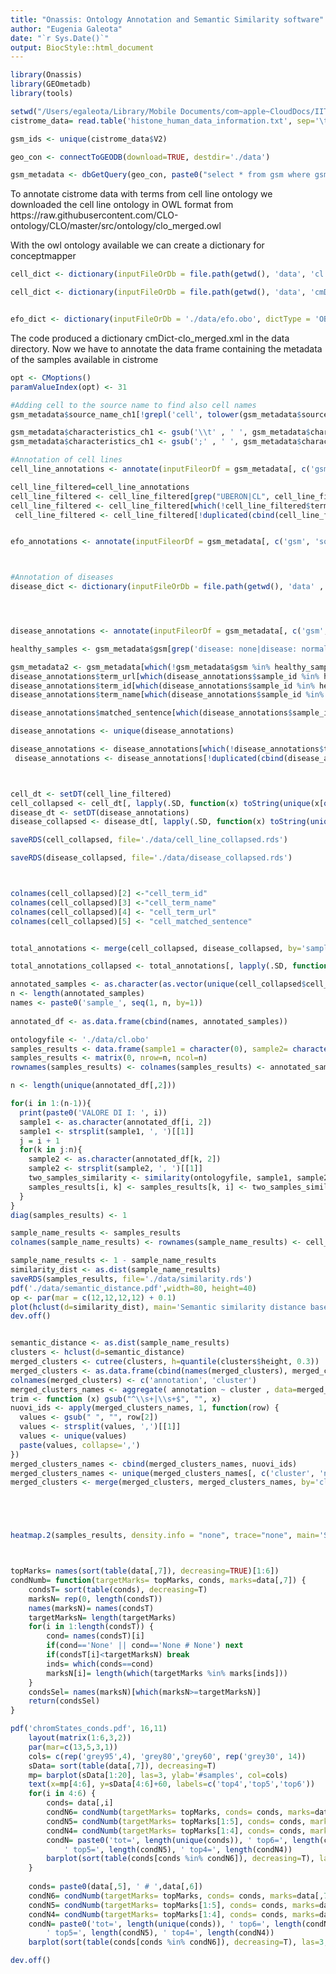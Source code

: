 ```yaml
---
title: "Onassis: Ontology Annotation and Semantic Similarity software"
author: "Eugenia Galeota"
date: "`r Sys.Date()`"
output: BiocStyle::html_document
---
```


```r
library(Onassis)
library(GEOmetadb)
library(tools)
```



```r
setwd("/Users/egaleota/Library/Mobile Documents/com~apple~CloudDocs/IITDrive/OneDriveFondazioneIstitutoItalianoTecnologia/ChromStates")
cistrome_data= read.table('histone_human_data_information.txt', sep='\t', header=F, stringsAsFactor=F)

gsm_ids <- unique(cistrome_data$V2)

geo_con <- connectToGEODB(download=TRUE, destdir='./data')

gsm_metadata <- dbGetQuery(geo_con, paste0("select * from gsm where gsm in ('", paste(gsm_ids, collapse="','"), "')"))

```

To annotate cistrome data with terms from cell line ontology we downloaded the cell line ontology in OWL format from https://raw.githubusercontent.com/CLO-ontology/CLO/master/src/ontology/clo_merged.owl

With the owl ontology available we can create a dictionary for conceptmapper

```r

cell_dict <- dictionary(inputFileOrDb = file.path(getwd(), 'data', 'cl.obo'), dictType = 'OBO',outputdir = file.path(getwd(), 'data'), synonymType = 'ALL' )

cell_dict <- dictionary(inputFileOrDb = file.path(getwd(), 'data', 'cmDict-clo_merged.xml'), dictType = 'CMDICT')


efo_dict <- dictionary(inputFileOrDb = './data/efo.obo', dictType = 'OBO', outputdir = './data/', synonymType = 'ALL')

```

The code produced a dictionary cmDict-clo_merged.xml in the data directory.
Now we have to annotate the data frame containing the metadata of the samples available in cistrome 

```r

opt <- CMoptions()
paramValueIndex(opt) <- 31

#Adding cell to the source name to find also cell names
gsm_metadata$source_name_ch1[!grepl('cell', tolower(gsm_metadata$source_name_ch1))] <- paste0(gsm_metadata$source_name_ch1[!grepl('cell', tolower(gsm_metadata$source_name_ch1))], ' cell')

gsm_metadata$characteristics_ch1 <- gsub('\\t' , ' ', gsm_metadata$characteristics_ch1 )
gsm_metadata$characteristics_ch1 <- gsub(';' , ' ', gsm_metadata$characteristics_ch1 )

#Annotation of cell lines
cell_line_annotations <- annotate(inputFileorDf = gsm_metadata[, c('gsm', 'source_name_ch1', 'characteristics_ch1'),  ], options = opt, dictionary = cell_dict, outDir = file.path(getwd(), 'data', 'tissue'))

cell_line_filtered=cell_line_annotations 
cell_line_filtered <- cell_line_filtered[grep("UBERON|CL", cell_line_filtered$term_id),]
cell_line_filtered <- cell_line_filtered[which(!cell_line_filtered$term_name %in% c('cell', 'tissue', 'Homo sapiens', 'molecule', 'female organism', 'male organism', 'protein', 'cell line cell',  'chromatin', 'signaling', 'cultured cell', 'multicellular organism', 'compound organ', 'organ', 'anatomical conduit')),]
 cell_line_filtered <- cell_line_filtered[!duplicated(cbind(cell_line_filtered$sample_id, cell_line_filtered$term_id)),]


efo_annotations <- annotate(inputFileorDf = gsm_metadata[, c('gsm', 'source_name_ch1', 'characteristics_ch1') ], options = opt, dictionary = efo_dict, outDir = './data/')



#Annotation of diseases 
disease_dict <- dictionary(inputFileOrDb = file.path(getwd(), 'data' , 'doid-non-classified.obo'), dictType = 'OBO',outputdir = file.path(getwd(), 'data'), synonymType = 'ALL' )




disease_annotations <- annotate(inputFileorDf = gsm_metadata[, c('gsm', 'source_name_ch1', 'characteristics_ch1') ], options = opt, dictionary = disease_dict, outDir = file.path(getwd(), 'data'))

healthy_samples <- gsm_metadata$gsm[grep('disease: none|disease: normal|disease: presumed normal|disease: no ad present|disease: no ad evident', tolower(gsm_metadata$characteristics_ch1))]

gsm_metadata2 <- gsm_metadata[which(!gsm_metadata$gsm %in% healthy_samples),]
disease_annotations$term_url[which(disease_annotations$sample_id %in% healthy_samples)] <- 'Healthy'
disease_annotations$term_id[which(disease_annotations$sample_id %in% healthy_samples)] <- 'Healthy'
disease_annotations$term_name[which(disease_annotations$sample_id %in% healthy_samples)] <- 'Healthy'

disease_annotations$matched_sentence[which(disease_annotations$sample_id %in% healthy_samples)] <- ""

disease_annotations <- unique(disease_annotations)

disease_annotations <- disease_annotations[which(!disease_annotations$term_name=='disease'),]
 disease_annotations <- disease_annotations[!duplicated(cbind(disease_annotations$sample_id, disease_annotations$term_id)),]



cell_dt <- setDT(cell_line_filtered)
cell_collapsed <- cell_dt[, lapply(.SD, function(x) toString(unique(x[order(x)]))), by= sample_id]
disease_dt <- setDT(disease_annotations)
disease_collapsed <- disease_dt[, lapply(.SD, function(x) toString(unique(x[order(x)]))), by= sample_id]

saveRDS(cell_collapsed, file='./data/cell_line_collapsed.rds')

saveRDS(disease_collapsed, file='./data/disease_collapsed.rds')



colnames(cell_collapsed)[2] <-"cell_term_id"
colnames(cell_collapsed)[3] <-"cell_term_name"
colnames(cell_collapsed)[4] <- "cell_term_url"
colnames(cell_collapsed)[5] <- "cell_matched_sentence"


total_annotations <- merge(cell_collapsed, disease_collapsed, by='sample_id', all.x=TRUE, all.y=TRUE)

total_annotations_collapsed <- total_annotations[, lapply(.SD, function(x) toString(unique(x[order(x)]))), by= sample_id]

```

```r

annotated_samples <- as.character(as.vector(unique(cell_collapsed$cell_term_url)))
n <- length(annotated_samples)
names <- paste0('sample_', seq(1, n, by=1))
 
annotated_df <- as.data.frame(cbind(names, annotated_samples))

ontologyfile <- './data/cl.obo'
samples_results <- data.frame(sample1 = character(0), sample2= character(0), value = double(0L))
samples_results <- matrix(0, nrow=n, ncol=n)
rownames(samples_results) <- colnames(samples_results) <- annotated_samples

n <- length(unique(annotated_df[,2]))

for(i in 1:(n-1)){
  print(paste0('VALORE DI I: ', i))
  sample1 <- as.character(annotated_df[i, 2])
  sample1 <- strsplit(sample1, ', ')[[1]]
  j = i + 1 
  for(k in j:n){
    sample2 <- as.character(annotated_df[k, 2])
    sample2 <- strsplit(sample2, ', ')[[1]]
    two_samples_similarity <- similarity(ontologyfile, sample1, sample2)
    samples_results[i, k] <- samples_results[k, i] <- two_samples_similarity
  }
}
diag(samples_results) <- 1

sample_name_results <- samples_results
colnames(sample_name_results) <- rownames(sample_name_results) <- cell_collapsed[match(rownames(samples_results), cell_collapsed$cell_term_url)]$cell_term_name

sample_name_results <- 1 - sample_name_results
similarity_dist <- as.dist(sample_name_results)
saveRDS(samples_results, file='./data/similarity.rds')
pdf('./data/semantic_distance.pdf',width=80, height=40)
op <- par(mar = c(12,12,12,12) + 0.1)
plot(hclust(d=similarity_dist), main='Semantic similarity distance based clustering of semantic classes associated to Cistrome data', hang=-1, col.axis='#F38630', col.lab="#7c8071", lwd=3, sub='')
dev.off()


semantic_distance <- as.dist(sample_name_results)
clusters <- hclust(d=semantic_distance)
merged_clusters <- cutree(clusters, h=quantile(clusters$height, 0.3))
merged_clusters <- as.data.frame(cbind(names(merged_clusters), merged_clusters))
colnames(merged_clusters) <- c('annotation', 'cluster')
merged_clusters_names <- aggregate( annotation ~ cluster , data=merged_clusters, paste, collapse=', ')
trim <- function (x) gsub("^\\s+|\\s+$", "", x)
nuovi_ids <- apply(merged_clusters_names, 1, function(row) {
  values <- gsub(" ", "", row[2])
  values <- strsplit(values, ',')[[1]]
  values <- unique(values)
  paste(values, collapse=',')
})
merged_clusters_names <- cbind(merged_clusters_names, nuovi_ids)
merged_clusters_names <- unique(merged_clusters_names[, c('cluster', 'nuovi_ids')])
merged_clusters <- merge(merged_clusters, merged_clusters_names, by='cluster', all.x=TRUE)





heatmap.2(samples_results, density.info = "none", trace="none", main='Semantic similarity of annotated samples', margins=c(5,5))



topMarks= names(sort(table(data[,7]), decreasing=TRUE)[1:6])
condNumb= function(targetMarks= topMarks, conds, marks=data[,7]) {
	condsT= sort(table(conds), decreasing=T)
	marksN= rep(0, length(condsT))
	names(marksN)= names(condsT)
	targetMarksN= length(targetMarks)
	for(i in 1:length(condsT)) {
		cond= names(condsT)[i]
		if(cond=='None' || cond=='None # None') next
		if(condsT[i]<targetMarksN) break
		inds= which(conds==cond)
		marksN[i]= length(which(targetMarks %in% marks[inds]))
	}
	condsSel= names(marksN)[which(marksN>=targetMarksN)]
	return(condsSel)
}

pdf('chromStates_conds.pdf', 16,11)
	layout(matrix(1:6,3,2))
	par(mar=c(13,5,3,1))
	cols= c(rep('grey95',4), 'grey80','grey60', rep('grey30', 14))
	sData= sort(table(data[,7]), decreasing=T)
	mp= barplot(sData[1:20], las=3, ylab='#samples', col=cols)
	text(x=mp[4:6], y=sData[4:6]+60, labels=c('top4','top5','top6'))
	for(i in 4:6) {
		conds= data[,i]
		condN6= condNumb(targetMarks= topMarks, conds= conds, marks=data[,7])
		condN5= condNumb(targetMarks= topMarks[1:5], conds= conds, marks=data[,7])
		condN4= condNumb(targetMarks= topMarks[1:4], conds= conds, marks=data[,7])
		condN= paste0('tot=', length(unique(conds)), ' top6=', length(condN6), 
			' top5=', length(condN5), ' top4=', length(condN4))
		barplot(sort(table(conds[conds %in% condN6]), decreasing=T), las=3, main= condN, ylab='#samples')
	}
	
	conds= paste0(data[,5], ' # ',data[,6])
	condN6= condNumb(targetMarks= topMarks, conds= conds, marks=data[,7])
	condN5= condNumb(targetMarks= topMarks[1:5], conds= conds, marks=data[,7])
	condN4= condNumb(targetMarks= topMarks[1:4], conds= conds, marks=data[,7])
	condN= paste0('tot=', length(unique(conds)), ' top6=', length(condN6), 
		' top5=', length(condN5), ' top4=', length(condN4))
	barplot(sort(table(conds[conds %in% condN6]), decreasing=T), las=3, main= condN, ylab='#samples')

dev.off()
```
